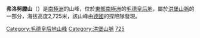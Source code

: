 {{coord|71|47|S|11|17|E|source:GNIS|display=title}}

'''弗洛努滕山'''（{{lang-en|Mount Flånuten}}）是[[南極洲|南極洲]]的山峰，位於[[東部南極洲|東部南極洲]]的[[毛德皇后地|毛德皇后地]]，屬於[[洪堡山脈|洪堡山脈]]的一部分，海拔高度2,725米，該山峰由[[德國|德國]]的探險隊發現。

{{DEFAULTSORT:Mount Flånuten}}
[[Category:毛德皇后地山峰|Category:毛德皇后地山峰]]
[[Category:洪堡山脈|Category:洪堡山脈]]
[[Category:海拔2000公尺至2999公尺的南極洲山峰|725]]

{{PrincessAstridCoast-geo-stub}}
